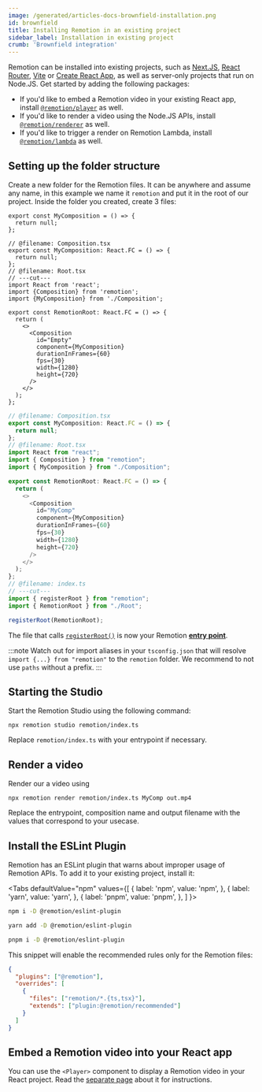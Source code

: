 ```yaml
---
image: /generated/articles-docs-brownfield-installation.png
id: brownfield
title: Installing Remotion in an existing project
sidebar_label: Installation in existing project
crumb: 'Brownfield integration'
---
```



Remotion can be installed into existing projects, such as [Next.JS](https://nextjs.org/), [React Router](https://reactrouter.com/), [Vite](https://vitejs.dev/guide/) or [Create React App](https://create-react-app.dev/), as well as server-only projects that run on Node.JS. Get started by adding the following packages:

<Installation pkg="remotion @remotion/cli" />

- If you'd like to embed a Remotion video in your existing React app, install [`@remotion/player`](/docs/player/installation) as well.
- If you'd like to render a video using the Node.JS APIs, install [`@remotion/renderer`](/docs/renderer) as well.
- If you'd like to trigger a render on Remotion Lambda, install [`@remotion/lambda`](/docs/lambda/setup) as well.

## Setting up the folder structure

Create a new folder for the Remotion files. It can be anywhere and assume any name, in this example we name it `remotion` and put it in the root of our project. Inside the folder you created, create 3 files:

```tsx twoslash title="remotion/Composition.tsx"
export const MyComposition = () => {
  return null;
};
```

```tsx twoslash title="remotion/Root.tsx"
// @filename: Composition.tsx
export const MyComposition: React.FC = () => {
  return null;
};
// @filename: Root.tsx
// ---cut---
import React from 'react';
import {Composition} from 'remotion';
import {MyComposition} from './Composition';

export const RemotionRoot: React.FC = () => {
  return (
    <>
      <Composition
        id="Empty"
        component={MyComposition}
        durationInFrames={60}
        fps={30}
        width={1280}
        height={720}
      />
    </>
  );
};
```

```ts twoslash title="remotion/index.ts"
// @filename: Composition.tsx
export const MyComposition: React.FC = () => {
  return null;
};
// @filename: Root.tsx
import React from "react";
import { Composition } from "remotion";
import { MyComposition } from "./Composition";

export const RemotionRoot: React.FC = () => {
  return (
    <>
      <Composition
        id="MyComp"
        component={MyComposition}
        durationInFrames={60}
        fps={30}
        width={1280}
        height={720}
      />
    </>
  );
};
// @filename: index.ts
// ---cut---
import { registerRoot } from "remotion";
import { RemotionRoot } from "./Root";

registerRoot(RemotionRoot);
```

The file that calls [`registerRoot()`](/docs/register-root) is now your Remotion [**entry point**](/docs/terminology/entry-point).

:::note
Watch out for import aliases in your `tsconfig.json` that will resolve `import {...} from "remotion"` to the `remotion` folder. We recommend to not use `paths` without a prefix.
:::

## Starting the Studio

Start the Remotion Studio using the following command:

```
npx remotion studio remotion/index.ts
```

Replace `remotion/index.ts` with your entrypoint if necessary.

## Render a video

Render our a video using

```
npx remotion render remotion/index.ts MyComp out.mp4
```

Replace the entrypoint, composition name and output filename with the values that correspond to your usecase.

## Install the ESLint Plugin

Remotion has an ESLint plugin that warns about improper usage of Remotion APIs. To add it to your existing project, install it:

<Tabs
defaultValue="npm"
values={[
{ label: 'npm', value: 'npm', },
{ label: 'yarn', value: 'yarn', },
{ label: 'pnpm', value: 'pnpm', },
]
}>
<TabItem value="npm">

```bash
npm i -D @remotion/eslint-plugin
```

  </TabItem>

  <TabItem value="yarn">

```bash
yarn add -D @remotion/eslint-plugin
```

  </TabItem>

  <TabItem value="pnpm">

```bash
pnpm i -D @remotion/eslint-plugin
```

  </TabItem>
</Tabs>

This snippet will enable the recommended rules only for the Remotion files:

```json title=".eslintrc"
{
  "plugins": ["@remotion"],
  "overrides": [
    {
      "files": ["remotion/*.{ts,tsx}"],
      "extends": ["plugin:@remotion/recommended"]
    }
  ]
}
```

## Embed a Remotion video into your React app

You can use the `<Player>` component to display a Remotion video in your React project. Read the [separate page](/docs/player/integration) about it for instructions.

